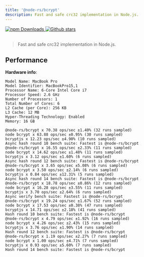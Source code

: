 ```yaml
---
title: '@node-rs/bcrypt'
description: Fast and safe crc32 implementation in Node.js.
---
```


<a href="https://www.npmjs.com/package/@node-rs/bcrypt" target="_blank">
  <img
    alt="npm Downloads"
    src="https://img.shields.io/npm/dm/@node-rs/bcrypt"
  />
</a>
<a href="https://github.com/napi-rs/node-rs" target="_blank">
  <img
    alt="Github stars"
    src="https://img.shields.io/github/stars/napi-rs/node-rs?style=social"
  />
</a>

<br />
<br />

> Fast and safe crc32 implementation in Node.js.

## Performance

**Hardware info**:

```
Model Name: MacBook Pro
Model Identifier: MacBookPro15,1
Processor Name: 6-Core Intel Core i7
Processor Speed: 2.6 GHz
Number of Processors: 1
Total Number of Cores: 6
L2 Cache (per Core): 256 KB
L3 Cache: 12 MB
Hyper-Threading Technology: Enabled
Memory: 16 GB
```

```text highlight={4,8,12,16,20,24,28}
@node-rs/bcrypt x 70.38 ops/sec ±1.40% (32 runs sampled)
node bcrypt x 63.88 ops/sec ±0.95% (30 runs sampled)
bcryptjs x 12.23 ops/sec ±4.90% (10 runs sampled)
Async hash round 10 bench suite: Fastest is @node-rs/bcrypt
@node-rs/bcrypt x 16.55 ops/sec ±2.33% (11 runs sampled)
node bcrypt x 14.62 ops/sec ±1.48% (11 runs sampled)
bcryptjs x 3.12 ops/sec ±1.60% (6 runs sampled)
Async hash round 12 bench suite: Fastest is @node-rs/bcrypt
@node-rs/bcrypt x 3.65 ops/sec ±5.08% (6 runs sampled)
node bcrypt x 3.50 ops/sec ±2.14% (6 runs sampled)
bcryptjs x 0.84 ops/sec ±12.31% (5 runs sampled)
Async hash round 14 bench suite: Fastest is @node-rs/bcrypt
@node-rs/bcrypt x 18.78 ops/sec ±0.86% (12 runs sampled)
node bcrypt x 16.28 ops/sec ±3.55% (11 runs sampled)
bcryptjs x 3.70 ops/sec ±2.64% (6 runs sampled)
Async verify bench suite: Fastest is @node-rs/bcrypt
@node-rs/bcrypt x 19.24 ops/sec ±1.67% (52 runs sampled)
node bcrypt x 17.53 ops/sec ±0.38% (47 runs sampled)
bcryptjs x 14.71 ops/sec ±2.18% (41 runs sampled)
Hash round 10 bench suite: Fastest is @node-rs/bcrypt
@node-rs/bcrypt x 4.79 ops/sec ±1.92% (16 runs sampled)
node bcrypt x 4.26 ops/sec ±2.43% (15 runs sampled)
bcryptjs x 3.76 ops/sec ±1.90% (14 runs sampled)
Hash round 12 bench suite: Fastest is @node-rs/bcrypt
@node-rs/bcrypt x 1.19 ops/sec ±2.27% (7 runs sampled)
node bcrypt x 1.00 ops/sec ±4.71% (7 runs sampled)
bcryptjs x 0.93 ops/sec ±5.60% (7 runs sampled)
Hash round 14 bench suite: Fastest is @node-rs/bcrypt
```
